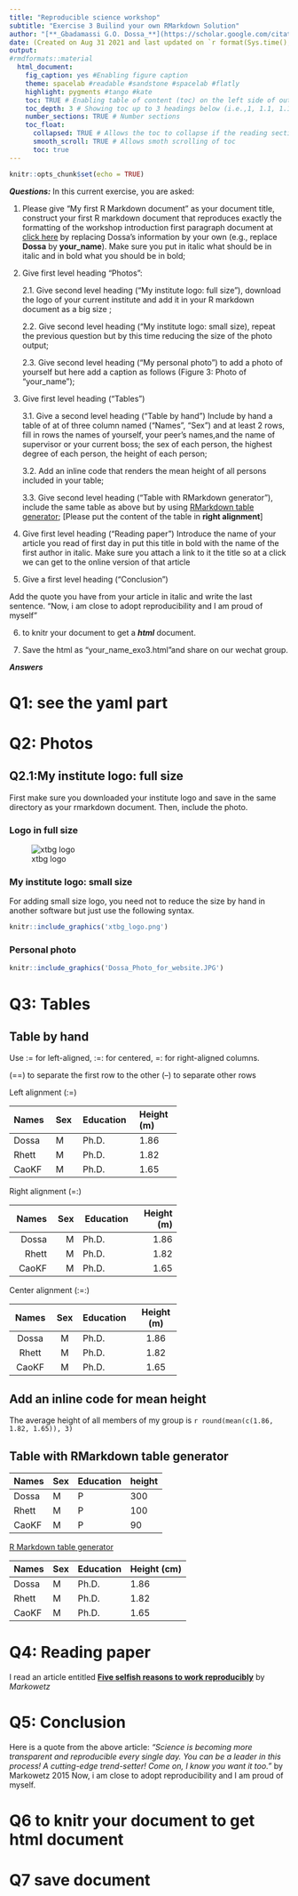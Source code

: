 ```yaml
---
title: "Reproducible science workshop"
subtitle: "Exercise 3 Builind your own RMarkdown Solution"
author: "[**_Gbadamassi G.O. Dossa_**](https://scholar.google.com/citations?user=w20AkZcAAAAJ&hl=en)"
date: (Created on Aug 31 2021 and last updated on `r format(Sys.time(), "%a %b %d %Y %H:%M:%S")`)
output: 
#rmdformats::material
  html_document:
    fig_caption: yes #Enabling figure caption
    theme: spacelab #readable #sandstone #spacelab #flatly
    highlight: pygments #tango #kate
    toc: TRUE # Enabling table of content (toc) on the left side of output
    toc_depth: 3 # Showing toc up to 3 headings below (i.e.,1, 1.1, 1.1.1)
    number_sections: TRUE # Number sections
    toc_float:
      collapsed: TRUE # Allows the toc to collapse if the reading section is not concerned
      smooth_scroll: TRUE # Allows smoth scrolling of toc
      toc: true
---
```


```r
knitr::opts_chunk$set(echo = TRUE)
```


***Questions:***
In this current exercise, you are asked:

1. Please give "My first R Markdown document" as your document title, construct your first R markdown document that reproduces exactly the formatting of the workshop introduction first paragraph document at [click here](https://dossag.github.io/reproducible-science-afec-x-2021/) by replacing Dossa's information by your own (e.g., replace **Dossa** by **your_name**). Make sure you put in italic what should be in italic and in bold what you should be in bold;

2. Give first level heading "Photos":

    2.1. Give second level heading ("My institute logo: full size"), download the logo of your current institute and add it in your R markdown document as a big size ;

    2.2. Give second level heading ("My institute logo: small size), repeat the previous question but by this time reducing the size of the photo output;

    2.3. Give second level heading ("My personal photo") to add a photo of yourself but here add a caption as follows (Figure 3: Photo of "your_name");

3. Give first level heading ("Tables")

    3.1. Give a second level heading ("Table by hand") Include by hand a table of at of three column named ("Names", "Sex") and at least 2 rows, fill in rows the names of yourself, your peer's names,and the name of supervisor or your current boss; the sex of each person, the highest degree of each person, the height of each person;


    3.2. Add an inline code that renders the mean height of all persons included in your table;

    3.3. Give second level heading ("Table with RMarkdown generator"), include the same table as above but by using [RMarkdown table generator]();
[Please put the content of the table in **right alignment**]

4. Give first level heading ("Reading paper") 
Introduce the name of your article you read of first day in put this title in bold with the name of the first author in italic. Make sure you attach a link to it the title so at a click we can get to the online version of that article

5. Give a first level heading ("Conclusion")

Add the quote you have from your article in italic and write  the last sentence. "Now, i am close to adopt reproducibility and I am proud of myself" 

6. to knitr your document to get a ***html*** document.


7. Save the html as "your_name_exo3.html"and share on our wechat group.


***Answers***

# **Q1: see the yaml part**

# **Q2: Photos**
## **Q2.1:My institute logo: full size**

First make sure you downloaded your institute logo and save in the same directory as your rmarkdown document. Then, include the photo.

### **Logo in full size**

![xtbg logo](xtbg_logo.png)

### **My institute logo: small size**

For adding small size logo, you need not to reduce the size by hand in another software but just use the following syntax.

```r
knitr::include_graphics('xtbg_logo.png')
```

### **Personal photo**
```r
knitr::include_graphics('Dossa_Photo_for_website.JPG')
```



# **Q3: Tables**

## **Table by hand**

Use := for left-aligned, :=: for centered, =: for right-aligned columns.

(==) to separate the first row to the other
(--) to separate other rows

Left alignment (:=)

+--------+------+------------+-------------+
|Names   |Sex   |Education   |Height (m)   |
+:=======+:=====+:===========+:============+ 
|Dossa   |M     |Ph.D.       |1.86         |
+--------+------+------------+-------------+
|Rhett   |M     |Ph.D.       |1.82         |
+--------+------+------------+-------------+
|CaoKF   |M     |Ph.D.       |1.65         |
+--------+------+------------+-------------+

Right alignment (=:)

+--------+------+------------+-------------+
|Names   |Sex   |Education   |Height (m)   |
+=======:+=====:+============+============:+ 
|Dossa   |M     |Ph.D.       |1.86         |
+--------+------+------------+-------------+
|Rhett   |M     |Ph.D.       |1.82         |
+--------+------+------------+-------------+
|CaoKF   |M     |Ph.D.       |1.65         |
+--------+------+------------+-------------+

Center alignment (:=:)

+--------+------+------------+-------------+
|Names   |Sex   |Education   |Height (m)   |
+:======:+:====:+:===========+:===========:+ 
|Dossa   |M     |Ph.D.       |1.86         |
+--------+------+------------+-------------+
|Rhett   |M     |Ph.D.       |1.82         |
+--------+------+------------+-------------+
|CaoKF   |M     |Ph.D.       |1.65         |
+--------+------+------------+-------------+

## **Add an inline code for mean height**

The average height of all members  of my group is `r round(mean(c(1.86, 1.82, 1.65)), 3)`



## **Table with RMarkdown table generator**
|Names   |Sex   |Education   |height   |
|---|---|---|---|
|Dossa   |M   |P   |  300 |
|Rhett   |M   | P  |  100 |
|CaoKF   |M   | P  |90   |

[R Markdown table generator](https://www.tablesgenerator.com/markdown_tables)

|Names |Sex   |Education   |Height (cm)  |
|---|---|---|---|
| Dossa  |M   |Ph.D.   |1.86   |
| Rhett  |M   |Ph.D.   |1.82   |
| CaoKF  |M   |Ph.D.   |1.65   |

# **Q4: Reading paper** 

I read an article entitled [**Five selfish reasons to work reproducibly**](https://genomebiology.biomedcentral.com/articles/10.1186/s13059-015-0850-7) by _Markowetz_ 

# **Q5: Conclusion**

Here is a quote from the above article: *"Science is becoming more transparent and reproducible every single day. You can be a leader in this process! A cutting-edge trend-setter! Come on, I know
you want it too."* by Markowetz 2015 Now, i am close to adopt reproducibility and I am proud of myself. 

# **Q6 to knitr your document to get html document**

# **Q7 save document**

